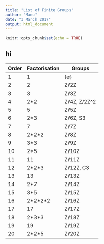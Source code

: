 ```yaml
---
title: "List of Finite Groups"
author: "Manu"
date: "3 March 2017"
output: html_document
---
```


```r
knitr::opts_chunk$set(echo = TRUE)
```

## hi

|Order|Factorisation|Groups||
|---|---|---|
|1|1|{e}||
|2|2|Z/2Z||
|3|3|Z/3Z||
|4|2*2|Z/4Z, Z/2Z^2||
|5|5|Z/5Z||
|6|2*3|Z/6Z, S3||
|7|7|Z/7Z||
|8|2\*2\*2|Z/8Z||
|9|3*3|Z/9Z||
|10|2*5|Z/10Z||
|11|11|Z/11Z||
|12|2\*2\*3|Z/12Z, C3||
|13|13|Z/13Z||
|14|2*7|Z/14Z||
|15|3*5|Z/15Z||
|16|2\*2\*2\*2|Z/16Z||
|17|17|Z/17Z||
|18|2\*3\*3|Z/18Z||
|19|19|Z/19Z||
|20|2\*2\*5|Z/20Z||